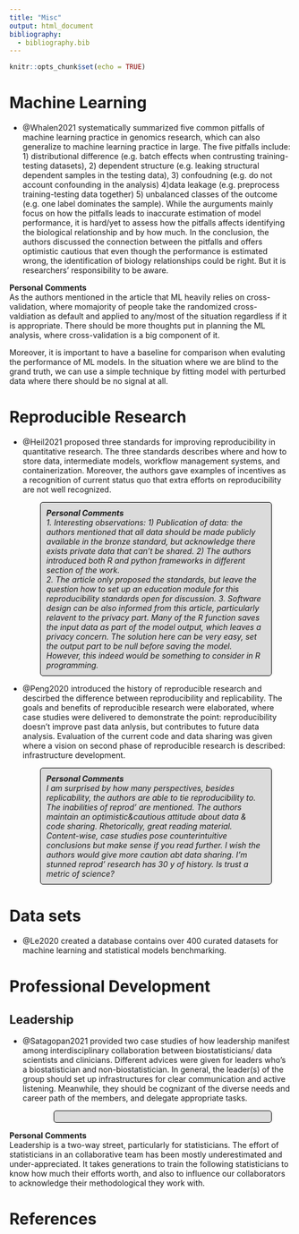 ```yaml
---
title: "Misc"
output: html_document
bibliography:
  - bibliography.bib
---
```


```{=html}
<style>
p.comment {
background-color: #DBDBDB;
padding: 10px;
border: 1px solid black;
margin-left: 55px;
margin-right: 35px;
border-radius: 5px;
font-style: italic;
}

</style>
```
```r
knitr::opts_chunk$set(echo = TRUE)
```

# Machine Learning
- @Whalen2021 systematically summarized five common pitfalls of machine learning practice in genomics research, which can also generalize to machine learning practice in large. The five pitfalls include: 1) distributional difference (e.g. batch effects when contrusting training-testing datasets), 2) dependent structure (e.g. leaking structural dependent samples in the testing data), 3) confoudning (e.g. do not account confounding in the analysis)  4)data leakage (e.g. preprocess training-testing data together) 5) unbalanced classes of the outcome (e.g. one label dominates the sample). While the aurguments mainly focus on how the pitfalls leads to inaccurate estimation of model performance, it is hard/yet to assess how the pitfalls affects identifying the biological relationship and by how much. In the conclusion, the authors discussed the connection between the pitfalls and offers optimistic cautious that even though the performance is estimated wrong, the identification of biology relationships could be right. But it is researchers' responsibility to be aware.

<strong>Personal Comments</strong> <br> 
As the authors mentioned in the article that ML heavily relies on cross-validation, where momajority of people take the randomized cross-valdiation as default and applied to any/most of the situation regardless if it is appropriate. There should be more thoughts put in planning the ML analysis, where cross-validation is a big component of it. 

Moreover, it is important to have a baseline for comparison when evaluting the performance of ML models. In the situation where we are blind to the grand truth, we can use a simple technique by fitting model with perturbed data where there should be no signal at all.
</p>


# Reproducible Research

-   @Heil2021 proposed three standards for improving reproducibility in quantitative research. The three standards describes where and how to store data, intermediate models, workflow management systems, and containerization. Moreover, the authors gave examples of incentives as a recognition of current status quo that extra efforts on reproducibility are not well recognized.

<p class="comment">

<strong>Personal Comments</strong> <br> 
1. Interesting observations: 1) Publication of data: the authors mentioned that all data should be made publicly available in the bronze standard, but acknowledge there exists private data that can't be shared. 2) The authors introduced both R and python frameworks in different section of the work. <br> 
2. The article only proposed the standards, but leave the question _how to set up an education module for this reproducibility standards_ open for discussion.
3. Software design can be also informed from this article, particularly relavent to the privacy part. Many of the R function saves the input data as part of the model output, which leaves a privacy concern. The solution here can be very easy, set the output part to be null before saving the model. However, this indeed would be something to consider in R programming.
</p>


- @Peng2020 introduced the history of reproducible research and descirbed the difference between reproducibility and replicability. The goals and benefits of reproducible research were elaborated, where case studies were delivered to demonstrate the point: reproducibility doesn't improve past data anlysis, but contributes to future data analysis. Evaluation of the current code and data sharing was given where a vision on second phase of reproducible research is described: infrastructure development.

<p class="comment">
<strong>Personal Comments</strong> <br> 
I am surprised by how many perspectives, besides replicability, the authors are able to tie reproducibility to. The inabilities of reprod' are mentioned. The authors maintain an optimistic&cautious attitude about data & code sharing.
Rhetorically, great reading material. Content-wise, case studies pose counterintuitive conclusions but make sense if you read further. I wish the authors would give more caution abt data sharing. I'm stunned reprod' research has 30 y of history. Is trust a metric of science?
</p>

# Data sets
- @Le2020 created a database contains over 400 curated datasets for machine learning and statistical models benchmarking.



# Professional Development
## Leadership
- @Satagopan2021 provided two case studies of how leadership manifest among interdisciplinary collaboration between biostatisticians/ data scientists and clinicians. Different advices were given for leaders who's a biostatistician and non-biostatistician. In general, the leader(s) of the group should set up infrastructures for clear communication and active listening. Meanwhile, they should be cognizant of the diverse needs and career path of the members, and delegate appropriate tasks.
<p class="comment">

<strong>Personal Comments</strong> <br> 
Leadership is a two-way street, particularly for statisticians. The effort of statisticians in an collaborative team has been mostly underestimated and under-appreciated. It takes generations to train the following statisticians to know how much their efforts worth, and also to influence our collaborators to acknowledge their methodological they work with.
</p>


# References
